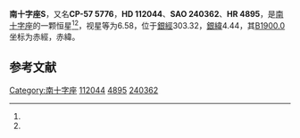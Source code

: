 {{Starbox begin
| name = 南十字座S
}}
{{Starbox observe
| epoch = [[J2000.0|J2000.0]]
| constell = [[南十字座|南十字座]]<ref name=SIMBAD>{{cite web
 | url=http://simbad.u-strasbg.fr/simbad/sim-id?Ident=HR+4895
 | title =Pulsating variable Star
 | publisher=Centre de Données astronomiques de Strasbourg
 | work=SIMBAD
 | accessdate=2012-07-13}}</ref><ref name=DATA>{{cite web
 | url=http://vizier.u-strasbg.fr/viz-bin/VizieR-5?-out.add=.&-source=5050&-corr=PK=HR&-out.max=9999&HR=4895
 | title=VizieR Detailed Page
 | accessdate=2012-07-13
 | archive-date=2016-03-05
 | archive-url=https://web.archive.org/web/20160305004004/http://vizier.u-strasbg.fr/viz-bin/VizieR-5?-out.add=.&-source=5050&-corr=PK=HR&-out.max=9999&HR=4895
 | dead-url=no
 }}</ref>
| 星官 = 
| ra = {{RA|12|54|22}}<ref name=SIMBAD /><ref name=DATA />
| dec = {{DEC|-58|25|50}}<ref name=SIMBAD /><ref name=DATA />
| appmag_v = 6.58<ref name=SIMBAD /><ref name=DATA />
}}
{{Starbox character
| class = F7Ib-II<ref name=SIMBAD /><ref name=DATA />
| b-v = 0.76<ref name=SIMBAD /><ref name=DATA />
| u-b = 0.6<ref name=SIMBAD /><ref name=DATA />
| r-i = <ref name=SIMBAD /><ref name=DATA />
| variable = 
}}
{{Starbox astrometry
| radial_v = 0.6
| prop_mo_ra = -7
| parallax = 
| p_error = 
}}
{{Starbox catalog
| names =CP-57 5776，[[SAO星表|SAO]] 240362，[[HD星表|HD]] 112044，[[HR星表|HR]] 4895}}
{{Starbox reference |Simbad=HR+4895}}
{{Starbox end}}

'''南十字座S'''，又名'''CP-57 5776'''，'''HD 112044'''、'''SAO 240362'''、'''HR 4895'''，是[[南十字座|南十字座]]的一颗恒星<ref name=SIMBAD /><ref name=DATA />，视星等为6.58，位于[[銀道座標系|銀經]]303.32，[[銀道座標系|銀緯]]4.44，其[[B1900.0|B1900.0]]坐标为赤經{{RA|12|48|26.9}}，赤緯{{DEC|-57|4.44|15}}。

== 参考文献 ==
{{reflist}}

{{star-stub}}

{{南十字座恒星}}
[[Category:南十字座|Category:南十字座]]
[[Category:HD和HDE天體|112044]]
[[Category:HR天體|4895]]
[[Category:SAO天體|240362]]